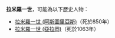 '''拉米羅一世'''，可能為以下歷史人物：

*[[拉米羅一世_(阿斯圖里亞斯)|拉米羅一世 (阿斯圖里亞斯)]]（死於850年）
*[[拉米羅一世_(亞拉岡)|拉米羅一世 (亞拉岡)]]（死於1063年）


{{消歧义|cat=五字人名消歧义}}